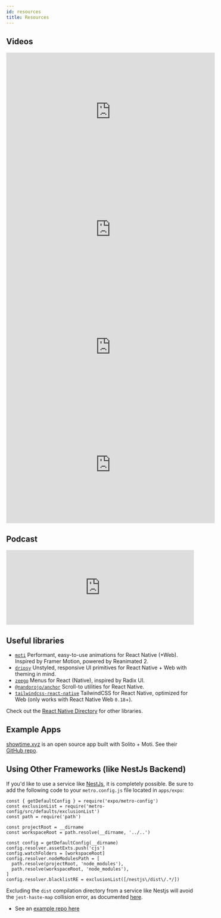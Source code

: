```yaml
---
id: resources
title: Resources
---
```


## Videos

<div style={{ maxWidth: '100%', overflowX: 'auto' }}>
  <iframe
    width="560"
    height="315"
    src="https://www.youtube.com/embed/0lnbdRweJtA"
    title="YouTube video player"
    frameborder="0"
    allow="accelerometer; autoplay; clipboard-write; encrypted-media; gyroscope; picture-in-picture"
    allowfullscreen
  ></iframe>
</div>

<div style={{ maxWidth: '100%', overflowX: 'auto' }}>
  <iframe
    width="560"
    height="315"
    src="https://www.youtube.com/embed/0FfvIuSouTU"
    title="YouTube video player"
    frameborder="0"
    allow="accelerometer; autoplay; clipboard-write; encrypted-media; gyroscope; picture-in-picture"
    allowfullscreen
  ></iframe>
</div>


<div style={{ maxWidth: '100%', overflowX: 'auto' }}>
  <iframe
    width="560"
    height="315"
    src="https://www.youtube.com/embed/ynSfSf9w99M"
    title="YouTube video player"
    frameborder="0"
    allow="accelerometer; autoplay; clipboard-write; encrypted-media; gyroscope; picture-in-picture"
    allowfullscreen
  ></iframe>
</div>


<div style={{ maxWidth: '100%', overflowX: 'auto' }}>
  <iframe
    width="560"
    height="315"
    src="https://www.youtube.com/embed/HC4ElDnVwuM"
    title="YouTube video player"
    frameborder="0"
    allow="accelerometer; autoplay; clipboard-write; encrypted-media; gyroscope; picture-in-picture"
    allowfullscreen
  ></iframe>
</div>

## Podcast

<div style={{ maxWidth: '100%' }}>
  <iframe
    height="200px"
    width="100%"
    frameborder="no"
    scrolling="no"
    seamless
    src="https://player.simplecast.com/bceeebaf-6e72-4b5b-84ac-e022985e6df2?dark=true"
  ></iframe>
</div>

## Useful libraries

- [`moti`](https://moti.fyi) Performant, easy-to-use animations for React Native (+Web). Inspired by Framer Motion, powered by Reanimated 2.
- [`dripsy`](https://dripsy.xyz) Unstyled, responsive UI primitives for React Native + Web with theming in mind.
- [`zeego`](https://github.com/nandorojo/zeego) Menus for React (Native), inspired by Radix UI.
- [`@nandorojo/anchor`](https://github.com/nandorojo/react-native-anchors) Scroll-to utilities for React Native.
- [`tailwindcss-react-native`](https://tailwindcss-react-native.vercel.app/) TailwindCSS for React Native, optimized for Web (only works with React Native Web `0.18`+).

Check out the [React Native Directory](https://reactnative.directory) for other libraries.

## Example Apps

[showtime.xyz](https://showtime.xyz) is an open source app built with Solito + Moti. See their [GitHub repo](https://github.com/showtime-xyz/showtime-frontend).

## Using Other Frameworks (like NestJs Backend)


If you'd like to use a service like [NestJs](https://nestjs.com/), it is completely possible. Be sure to add the following code to your `metro.config.js` file located in `apps/expo`: 

```
const { getDefaultConfig } = require('expo/metro-config')
const exclusionList = require('metro-config/src/defaults/exclusionList')
const path = require('path')

const projectRoot = __dirname
const workspaceRoot = path.resolve(__dirname, '../..')

const config = getDefaultConfig(__dirname)
config.resolver.assetExts.push('cjs')
config.watchFolders = [workspaceRoot]
config.resolver.nodeModulesPath = [
  path.resolve(projectRoot, 'node_modules'),
  path.resolve(workspaceRoot, 'node_modules'),
]
config.resolver.blacklistRE = exclusionList([/nestjs\/dist\/.*/])
```

Excluding the `dist` compilation directory from a service like Nestjs will avoid the `jest-haste-map` collision error, as documented [here](https://stackoverflow.com/questions/41813211/how-to-make-metro-react-native-packager-ignore-certain-directories).

- See an [example repo here](https://github.com/michaelangrivera/solito-nestjs-example/tree/nestjs-example-repo/example-monorepos/nestjs-example)
